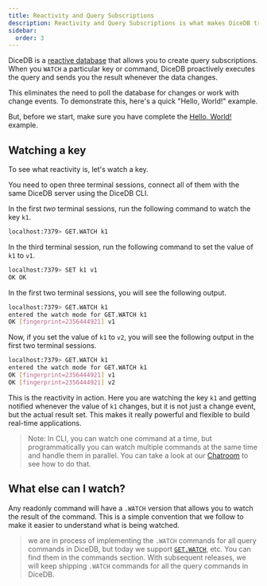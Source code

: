 ```yaml
---
title: Reactivity and Query Subscriptions
description: Reactivity and Query Subscriptions is what makes DiceDB truly unique, let's do a quick Hello, World! example to get a taste of it.
sidebar:
  order: 3
---
```


DiceDB is a [reactive database](/reactivity/) that allows you to create query subscriptions.
When you `WATCH` a particular key or command, DiceDB proactively executes the
query and sends you the result whenever the data changes.

This eliminates the need to poll the database for changes or work with change events.
To demonstrate this, here's a quick "Hello, World!" example.

But, before we start, make sure you have
complete the [Hello, World!](/get-started/hello-world/) example.

## Watching a key

To see what reactivity is, let's watch a key.

You need to open three terminal sessions, connect all of them with the same DiceDB server using the DiceDB CLI.

In the first _two_ terminal sessions, run the following command to watch the key `k1`.

```bash
localhost:7379> GET.WATCH k1
```

In the third terminal session, run the following command to set the value of `k1` to `v1`.

```bash
localhost:7379> SET k1 v1
OK OK
```

In the first two terminal sessions, you will see the following output.

```bash
localhost:7379> GET.WATCH k1
entered the watch mode for GET.WATCH k1
OK [fingerprint=2356444921] v1
```

Now, if you set the value of `k1` to `v2`, you will see the following output in the first two terminal sessions.

```bash
localhost:7379> GET.WATCH k1
entered the watch mode for GET.WATCH k1
OK [fingerprint=2356444921] v1
OK [fingerprint=2356444921] v2
```

This is the reactivity in action. Here you are watching the key `k1` and getting notified
whenever the value of `k1` changes, but it is not just a change event, but the actual result set.
This makes it really powerful and flexible to build real-time applications.

> Note: In CLI, you can watch one command at a time, but programmatically you can watch multiple commands at the same time
> and handle them in parallel. You can take a look at our [Chatroom](/tutorials/chatroom/) to see how to do that.

## What else can I watch?

Any readonly command will have a `.WATCH` version that allows you to watch the result of the command.
This is a simple convention that we follow to make it easier to understand what is being watched.

> we are in process of implementing the `.WATCH` commands for all query commands in DiceDB,
> but today we support [`GET.WATCH`](/commands/getwatch), etc. You can find them
> in the commands section.
> With subsequent releases, we will keep shipping `.WATCH` commands for all the
> query commands in DiceDB.
